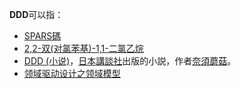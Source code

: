 '''DDD'''可以指：
*[[SPARS碼|SPARS碼]]
*[[2,2-双(对氯苯基)-1,1-二氯乙烷|2,2-双(对氯苯基)-1,1-二氯乙烷]]
*[[DDD_(小说)|DDD (小说)]]，[[日本|日本]][[講談社|講談社]]出版的小説，作者[[奈須蘑菇|奈須蘑菇]]。
*[[领域模型|领域驱动设计之领域模型]]
{{disambig|cat=三字拉丁字母缩写消歧义}}